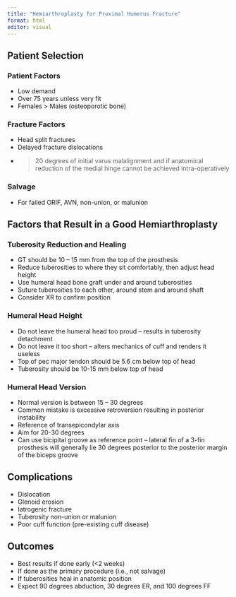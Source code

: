 ```yaml
---
title: "Hemiarthroplasty for Proximal Humerus Fracture"
format: html
editor: visual
---
```


## Patient Selection

### Patient Factors
- Low demand
- Over 75 years unless very fit
- Females > Males (osteoporotic bone)

### Fracture Factors
- Head split fractures
- Delayed fracture dislocations
- >20 degrees of initial varus malalignment and if anatomical reduction of the medial hinge cannot be achieved intra-operatively

### Salvage
- For failed ORIF, AVN, non-union, or malunion

## Factors that Result in a Good Hemiarthroplasty

### Tuberosity Reduction and Healing
- GT should be 10 – 15 mm from the top of the prosthesis
- Reduce tuberosities to where they sit comfortably, then adjust head height
- Use humeral head bone graft under and around tuberosities
- Suture tuberosities to each other, around stem and around shaft
- Consider XR to confirm position

### Humeral Head Height
- Do not leave the humeral head too proud – results in tuberosity detachment
- Do not leave it too short – alters mechanics of cuff and renders it useless
- Top of pec major tendon should be 5.6 cm below top of head
- Tuberosity should be 10-15 mm below top of head

### Humeral Head Version
- Normal version is between 15 – 30 degrees
- Common mistake is excessive retroversion resulting in posterior instability
- Reference of transepicondylar axis
- Aim for 20-30 degrees
- Can use bicipital groove as reference point – lateral fin of a 3-fin prosthesis will generally lie 30 degrees posterior to the posterior margin of the biceps groove

## Complications
- Dislocation
- Glenoid erosion
- Iatrogenic fracture
- Tuberosity non-union or malunion
- Poor cuff function (pre-existing cuff disease)

## Outcomes
- Best results if done early (<2 weeks)
- If done as the primary procedure (i.e., not salvage)
- If tuberosities heal in anatomic position
- Expect 90 degrees abduction, 30 degrees ER, and 100 degrees FF

